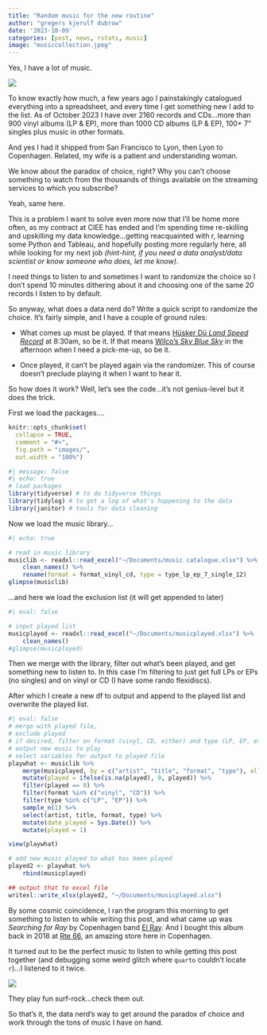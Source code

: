```yaml
---
title: "Random music for the new routine"
author: "gregers kjerulf dubrow"
date: '2023-10-09'
categories: [post, news, rstats, music]
image: "musiccollection.jpeg"
---
```


Yes, I have a lot of music.

![](musiccollection.jpeg){fig-align="left" fig-alt="my vinyl and cds."} 

To know exactly how much, a few years ago I painstakingly catalogued everything into a spreadsheet, and every time I get something new I add to the list. As of October 2023 I have over 2160 records and CDs...more than 900 vinyl albums (LP & EP), more than 1000 CD albums (LP & EP), 100+ 7" singles plus music in other formats.

And yes I had it shipped from San Francisco to Lyon, then Lyon to Copenhagen. Related, my wife is a patient and understanding woman.

We know about the paradox of choice, right? Why you can't choose something to watch from the thousands of things available on the streaming services to which you subscribe?

Yeah, same here.

This is a problem I want to solve even more now that I'll be home more often, as my contract at CIEE has ended and I'm spending time re-skilling and upskilling my data knowledge...getting reacquainted with r, learning some Python and Tableau, and hopefully posting more regularly here, all while looking for my next job *(hint-hint, if you need a data analyst/data scientist or know someone who does, let me know)*. 

I need things to listen to and sometimes I want to randomize the choice so I don't spend 10 minutes dithering about it and choosing one of the same 20 records I listen to by default.

So anyway, what does a data nerd do? Write a quick script to randomize the choice. It's fairly simple, and I have a couple of ground rules:

-   What comes up must be played. If that means [Hüsker Dü *Land Speed Record*](https://en.wikipedia.org/wiki/Land_Speed_Record_(album)) at 8:30am, so be it. If that means [Wilco's *Sky Blue Sky*](https://en.wikipedia.org/wiki/Sky_Blue_Sky) in the afternoon when I need a pick-me-up, so be it.

-   Once played, it can't be played again via the randomizer. This of course doesn't preclude playing it when I want to hear it.

So how does it work? Well, let's see the code...it's not genius-level but it does the trick.

First we load the packages....

```r
knitr::opts_chunk$set(
  collapse = TRUE,
  comment = "#>",
  fig.path = "images/",
  out.width = "100%") 
```

```r
#| message: false 
#| echo: true
# load packages
library(tidyverse) # to do tidyverse things
library(tidylog) # to get a log of what's happening to the data
library(janitor) # tools for data cleaning
```

Now we load the music library...

```r
#| echo: true

# read in music library
musiclib <- readxl::read_excel("~/Documents/music catalogue.xlsx") %>%
	clean_names() %>%
	rename(format = format_vinyl_cd, type = type_lp_ep_7_single_12)
glimpse(musiclib)
```

...and here we load the exclusion list (it will get appended to later)

```r
#| eval: false

# input played list
musicplayed <- readxl::read_excel("~/Documents/musicplayed.xlsx") %>%
	clean_names()
#glimpse(musicplayed)
```

Then we merge with the library, filter out what's been played, and get something new to listen to. In this case I'm filtering to just get full LPs or EPs (no singles) and on vinyl or CD (I have some rando flexidiscs).

After which I create a new df to output and append to the played list and overwrite the played list. 

```r
#| eval: false
# merge with played file,
# exclude played
# if desired, filter on format (vinyl, CD, either) and type (LP, EP, etc)
# output new music to play
# select variables for output to played file
playwhat <- musiclib %>%
	merge(musicplayed, by = c("artist", "title", "format", "type"), all = T) %>%
	mutate(played = ifelse(is.na(played), 0, played)) %>%
	filter(played == 0) %>%
	filter(format %in% c("vinyl", "CD")) %>%  
	filter(type %in% c("LP", "EP")) %>%
	sample_n(1) %>%
	select(artist, title, format, type) %>%
	mutate(date_played = Sys.Date()) %>%
	mutate(played = 1)

view(playwhat)

# add new music played to what has been played
played2 <- playwhat %>%
	rbind(musicplayed)

## output that to excel file
writexl::write_xlsx(played2, "~/Documents/musicplayed.xlsx")
```

By some cosmic coincidence, I ran the program this morning to get something to listen to while writing this post, and what came up was *Searching for Ray* by Copenhagen band [El Ray](https://elray.bandcamp.com/). And I bought this album back in 2018 at [Rte 66](https://www.vinylworld.org/record-shop/route66-kobenhavn/), an amazing store here in Copenhagen. 

It turned out to be the perfect music to listen to while getting this post together (and debugging some weird glitch where `quarto` couldn't locate `r`)...I listened to it twice. 

![](elray_searchingforray.jpeg){fig-align="left" fig-alt="my vinyl and cds."} 

They play fun surf-rock...check them out. 

So that's it, the data nerd's way to get around the paradox of choice and work through the tons of music I have on hand.
